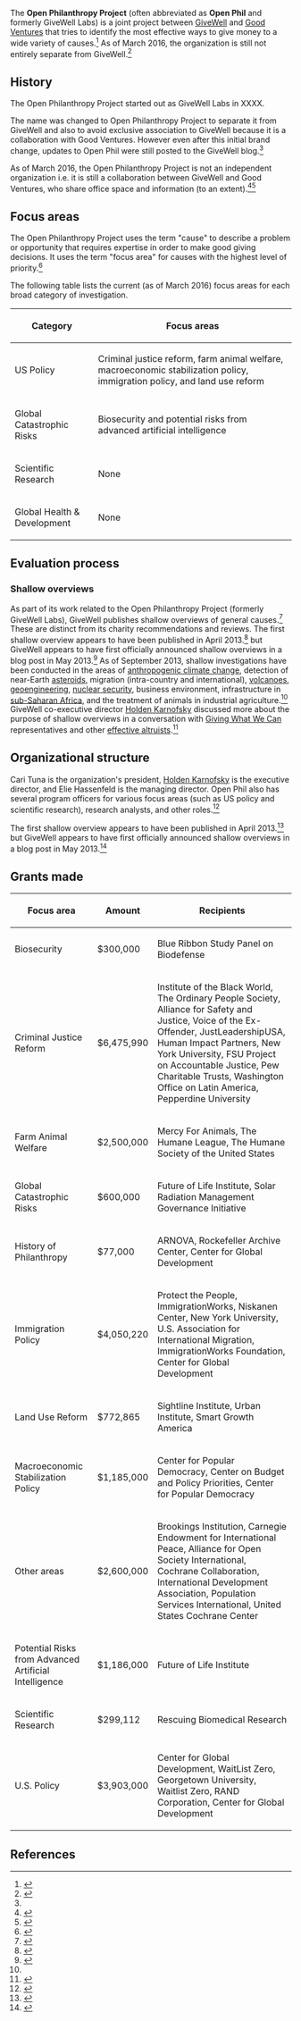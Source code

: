 The '''Open Philanthropy Project''' (often abbreviated as '''Open Phil''' and formerly GiveWell Labs) is a joint project between [[GiveWell]] and [[Good Ventures]] that tries to identify the most effective ways to give money to a wide variety of causes.<ref name="openphil_formerly_gwl">{{cite web |url=http://blog.givewell.org/2014/08/20/open-philanthropy-project-formerly-givewell-labs/ |title=Open Philanthropy Project (formerly GiveWell Labs) |first=Holden |last=Karnofsky |publisher=GiveWell}}</ref> As of March 2016, the organization is still not entirely separate from GiveWell.<ref>{{cite web |url=http://blog.givewell.org/2015/12/10/december-2015-open-thread/comment-page-1/#comment-934738 |first=Elie |last=Hassenfeld |title=Comment on December 2015 Open Thread}}</ref>

== History ==

The Open Philanthropy Project started out as GiveWell Labs in XXXX.

The name was changed to Open Philanthropy Project to separate it from GiveWell and also to avoid exclusive association to GiveWell because it is a collaboration with Good Ventures. However even after this initial brand change, updates to Open Phil were still posted to the GiveWell blog.<ref name="openphil_formerly_gwl" />

As of March 2016, the Open Philanthropy Project is not an independent organization i.e. it is still a collaboration between GiveWell and Good Ventures, who share office space and information (to an extent).<ref name="about_page">{{cite web |url=http://www.openphilanthropy.org/about/good-ventures-and-givewell |title=Good Ventures &amp; GiveWell |accessdate=March 18, 2016 |publisher=Open Philanthropy Project}}</ref><ref>{{cite web |url=http://blog.givewell.org/2015/12/10/december-2015-open-thread/comment-page-1/#comment-934738 |first=Elie |last=Hassenfeld |title=Comment on December 2015 Open Thread}}</ref>

== Focus areas ==

The Open Philanthropy Project uses the term "cause" to describe a problem or opportunity that requires expertise in order to make good giving decisions. It uses the term "focus area" for causes with the highest level of priority.<ref name="focus_areas">{{cite web |url=http://www.openphilanthropy.org/focus |title=Focus Areas |accessdate=March 18, 2016 |publisher=Open Philanthropy Project}}</ref>

The following table lists the current (as of March 2016) focus areas for each broad category of investigation.

{| class="wikitable"
! Category !! Focus areas
|-
| US Policy || Criminal justice reform, farm animal welfare, macroeconomic stabilization policy, immigration policy, and land use reform
|-
| Global Catastrophic Risks || Biosecurity and potential risks from advanced artificial intelligence
|-
| Scientific Research || None
|-
| Global Health & Development || None
|}

== Evaluation process ==

=== Shallow overviews ===

As part of its work related to the Open Philanthropy Project (formerly GiveWell Labs), GiveWell publishes shallow overviews of general causes.<ref name=shallow>{{cite web|url=http://givewell.org/shallow/|title = Shallow investigations of new causes|publisher = GiveWell (as part of the Open Philanthropy Project)|accessdate = 2013-09-21}}</ref> These are distinct from its charity recommendations and reviews. The first shallow overview appears to have been published in April 2013.<ref>{{cite web|url=http://www.givewell.org/shallow/migration|title = Seasonal migration within low-income countries|publisher = GiveWell|date = April 2013|accessdate = 2013-09-21}}</ref> but GiveWell appears to have first officially announced shallow overviews in a blog post in May 2013.<ref>{{cite web|url=http://blog.givewell.org/2013/05/30/refining-the-goals-of-givewell-labs/|title = Refining the Goals of GiveWell Labs|date = 2013-05-30|accessdate = 2013-09-21|last = Karnofsky|first = Holden|publisher = GiveWell}}</ref> As of September 2013, shallow investigations have been conducted in the areas of [[anthropogenic climate change]], detection of near-Earth [[asteroid]]s, migration (intra-country and international), [[volcano]]es, [[climate engineering|geoengineering]], [[nuclear security]], business environment, infrastructure in [[sub-Saharan Africa]], and the treatment of animals in industrial agriculture.<ref name=shallow/> GiveWell co-executive director [[Holden Karnofsky]] discussed more about the purpose of shallow overviews in a conversation with [[Giving What We Can]] representatives and other [[effective altruism|effective altruists]].<ref>{{cite web|url=http://www.jefftk.com/p/flow-through-effects-conversation|title = Flow Through Effects Conversation|date = 2013-08-31|accessdate = 2013-09-21|last = Kaufman|first = Jeff}}</ref>

== Organizational structure ==

Cari Tuna is the organization's president, [[Holden Karnofsky]] is the executive director, and Elie Hassenfeld is the managing director. Open Phil also has several program officers for various focus areas (such as US policy and scientific research), research analysts, and other roles.<ref>{{cite web |url=http://www.openphilanthropy.org/about/team |title=Team |accessdate=March 16, 2016 |publisher=Open Philanthropy Project}}</ref>

The first shallow overview appears to have been published in April 2013.<ref>{{cite web|url=http://www.givewell.org/shallow/migration|title = Seasonal migration within low-income countries|publisher = GiveWell|date = April 2013|accessdate = 2013-09-21}}</ref> but GiveWell appears to have first officially announced shallow overviews in a blog post in May 2013.<ref>{{cite web|url=http://blog.givewell.org/2013/05/30/refining-the-goals-of-givewell-labs/|title = Refining the Goals of GiveWell Labs|date = 2013-05-30|accessdate = 2013-09-21|last = Karnofsky|first = Holden|publisher = GiveWell}}</ref>

== Grants made ==

{| class="wikitable"
! Focus area !! Amount !! Recipients
|-
| Biosecurity || $300,000 || Blue Ribbon Study Panel on Biodefense
|-
| Criminal Justice Reform || $6,475,990 || Institute of the Black World, The Ordinary People Society, Alliance for Safety and Justice, Voice of the Ex-Offender, JustLeadershipUSA, Human Impact Partners, New York University, FSU Project on Accountable Justice, Pew Charitable Trusts, Washington Office on Latin America, Pepperdine University
|-
| Farm Animal Welfare || $2,500,000 || Mercy For Animals, The Humane League, The Humane Society of the United States
|-
| Global Catastrophic Risks || $600,000 || Future of Life Institute, Solar Radiation Management Governance Initiative
|-
| History of Philanthropy || $77,000 || ARNOVA, Rockefeller Archive Center, Center for Global Development
|-
| Immigration Policy || $4,050,220 || Protect the People, ImmigrationWorks, Niskanen Center, New York University, U.S. Association for International Migration, ImmigrationWorks Foundation, Center for Global Development
|-
| Land Use Reform || $772,865 || Sightline Institute, Urban Institute, Smart Growth America
|-
| Macroeconomic Stabilization Policy || $1,185,000 || Center for Popular Democracy, Center on Budget and Policy Priorities, Center for Popular Democracy
|-
| Other areas || $2,600,000 || Brookings Institution, Carnegie Endowment for International Peace, Alliance for Open Society International, Cochrane Collaboration, International Development Association, Population Services International, United States Cochrane Center
|-
| Potential Risks from Advanced Artificial Intelligence || $1,186,000 || Future of Life Institute
|-
| Scientific Research || $299,112 || Rescuing Biomedical Research
|-
| U.S. Policy || $3,903,000 || Center for Global Development, WaitList Zero, Georgetown University, Waitlist Zero, RAND Corporation, Center for Global Development
|}

==References==

{{reflist|30em}}
